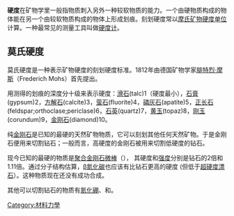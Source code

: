 {{Unreferenced |time=2010-08-22T08:09:14+00:00 }}

'''{{zy|刻|kè|ㄎㄜˋ}}{{zy|划|huá|ㄏㄨㄚˊ}}硬度'''在矿物学里一般指物质刺入另外一种较软物质的能力。一个由硬物质构成的物体能在另一个由较软物质构成的物体上形成划痕。刻划硬度常以[[摩氏硬度|摩氏矿物硬度单位]]计算。一种最常见的测量工具叫做[[硬度计|硬度计]]。

==莫氏硬度==
{{Main|莫氏硬度}}
莫氏硬度是一种表示矿物硬度的刻划硬度标准。1812年由德国矿物学家[[腓特烈·摩斯|腓特烈·摩斯]]（Frederich Mohs）首先提出。

用测得的划痕的深度分十级来表示硬度：[[滑石|滑石]](talc)1（硬度最小），[[石膏|石膏]](gypsum)2，[[方解石|方解石]](calcite)3，[[萤石|萤石]](fluorite)4，[[磷灰石|磷灰石]](apatite)5，[[正长石|正长石]](feldspar;orthoclase;periclase)6，[[石英|石英]](quartz)7，[[黄玉|黄玉]](topaz)8，[[刚玉|刚玉]](corundum)9，[[金刚石|金刚石]](diamond)10。

纯[[金刚石|金刚石]]是已知的最硬的天然矿物物质，它可以刻划其他任何天然矿物。于是金刚石便用来切割钻石；一般而言，高硬度的金刚石被用来切割低硬度的钻石。

现今已知的最硬的物质是[[聚合金刚石微棒|聚合金刚石微棒]]（{{lang|en|Aggregated diamond nanorod}}）， 其硬度和[[强度|强度]]分别是钻石的2倍和1.11倍。通过分子结构估算，[[β氮化碳|β氮化碳]]也应该有比钻石更高的硬度 (但低于[[超硬度漂石|超硬度漂石]]）。这种物质现在还没有成功合成。

其他可以切割钻石的物质有[[氮化硼|氮化硼]]、{{tsl|en|Boron suboxide|次氧化硼}}和{{tsl|en|Rhenium diboride|二硼化錸}}。

[[Category:材料力學|Category:材料力學]]